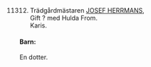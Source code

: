 \newpage
\renewcommand\partcontent{HERMANS 1900 ?}

\hypertarget{h11312}{}

\

11312. Trädgårdmästaren [JOSEF HERRMANS](#h1131),  
  Gift ? med Hulda From.  
  Karis.

#### Barn:

En dotter.
